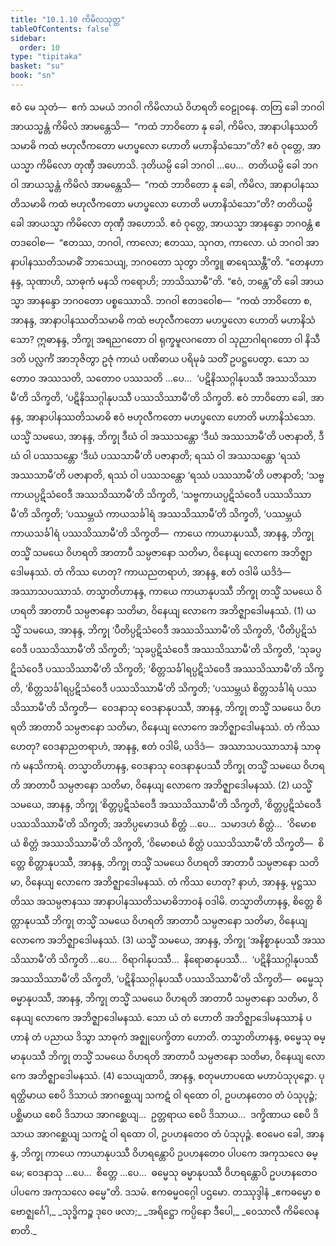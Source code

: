 ```yaml
---
title: "10.1.10 ကိမိလသုတ္တ"
tableOfContents: false
sidebar:
  order: 10
type: "tipitaka"
basket: "su"
book: "sn"
---
```



<DynamicBreadcrumb />

<Division number="986" book="sn" e="ch" v="18" p="429">

<Paragraph number="1703" book="sn">
ဧဝံ မေ သုတံ—  ဧကံ သမယံ ဘဂဝါ ကိမိလာယံ ဝိဟရတိ ဝေဠုဝနေ. တတြ ခေါ ဘဂဝါ အာယသ္မန္တံ ကိမိလံ အာမန္တေသိ—  “ကထံ ဘာဝိတော နု ခေါ, ကိမိလ, အာနာပါနဿတိသမာဓိ ကထံ ဗဟုလီကတော မဟပ္ဖလော ဟောတိ မဟာနိသံသော”တိ?
</Paragraph>

<Paragraph number="1704" book="sn">
ဧဝံ ဝုတ္တေ, အာယသ္မာ ကိမိလော တုဏှီ အဟောသိ. ဒုတိယမ္ပိ ခေါ ဘဂဝါ …ပေ…  တတိယမ္ပိ ခေါ ဘဂဝါ အာယသ္မန္တံ ကိမိလံ အာမန္တေသိ—  “ကထံ ဘာဝိတော နု ခေါ, ကိမိလ, အာနာပါနဿတိသမာဓိ ကထံ ဗဟုလီကတော မဟပ္ဖလော ဟောတိ မဟာနိသံသော”တိ? တတိယမ္ပိ ခေါ အာယသ္မာ ကိမိလော တုဏှီ အဟောသိ.
</Paragraph>

<Paragraph number="1705" book="sn">
ဧဝံ ဝုတ္တေ, အာယသ္မာ အာနန္ဒော ဘဂဝန္တံ ဧတဒဝေါစ—  “ဧတဿ, ဘဂဝါ, ကာလော; ဧတဿ, သုဂတ, ကာလော. ယံ ဘဂဝါ အာနာပါနဿတိသမာဓိံ ဘာသေယျ, ဘဂဝတော သုတွာ ဘိက္ခူ ဓာရေဿန္တီ”တိ.
</Paragraph>

<Paragraph number="1706" book="sn">
“တေနဟာနန္ဒ, သုဏာဟိ, သာဓုကံ မနသိ ကရောဟိ; ဘာသိဿာမီ”တိ. “ဧဝံ, ဘန္တေ”တိ ခေါ အာယသ္မာ အာနန္ဒော ဘဂဝတော ပစ္စဿောသိ. ဘဂဝါ ဧတဒဝေါစ—  “ကထံ ဘာဝိတော စ, အာနန္ဒ, အာနာပါနဿတိသမာဓိ ကထံ ဗဟုလီကတော မဟပ္ဖလော ဟောတိ မဟာနိသံသော? ဣဓာနန္ဒ, ဘိက္ခု အရညဂတော ဝါ ရုက္ခမူလဂတော ဝါ သုညာဂါရဂတော ဝါ နိသီဒတိ ပလ္လင်္ကံ အာဘုဇိတွာ ဥဇုံ ကာယံ ပဏိဓာယ ပရိမုခံ သတိံ ဥပဋ္ဌပေတွာ. သော သတောဝ အဿသတိ, သတောဝ ပဿသတိ …ပေ…  ‘ပဋိနိဿဂ္ဂါနုပဿီ အဿသိဿာမီ’တိ သိက္ခတိ, ‘ပဋိနိဿဂ္ဂါနုပဿီ ပဿသိဿာမီ’တိ သိက္ခတိ. ဧဝံ ဘာဝိတော ခေါ, အာနန္ဒ, အာနာပါနဿတိသမာဓိ ဧဝံ ဗဟုလီကတော မဟပ္ဖလော ဟောတိ မဟာနိသံသော.
</Paragraph>

<Paragraph number="1707" book="sn">
ယသ္မိံ သမယေ, အာနန္ဒ, ဘိက္ခု ဒီဃံ ဝါ အဿသန္တော ‘ဒီဃံ အဿသာမီ’တိ ပဇာနာတိ, ဒီဃံ ဝါ ပဿသန္တော ‘ဒီဃံ ပဿသာမီ’တိ ပဇာနာတိ; ရဿံ ဝါ အဿသန္တော ‘ရဿံ အဿသာမီ’တိ ပဇာနာတိ, ရဿံ ဝါ ပဿသန္တော ‘ရဿံ ပဿသာမီ’တိ ပဇာနာတိ; ‘သဗ္ဗကာယပ္ပဋိသံဝေဒီ အဿသိဿာမီ’တိ သိက္ခတိ, ‘သဗ္ဗကာယပ္ပဋိသံဝေဒီ ပဿသိဿာမီ’တိ သိက္ခတိ; ‘ပဿမ္ဘယံ ကာယသင်္ခါရံ အဿသိဿာမီ’တိ သိက္ခတိ, ‘ပဿမ္ဘယံ ကာယသင်္ခါရံ ပဿသိဿာမီ’တိ သိက္ခတိ—  ကာယေ ကာယာနုပဿီ, အာနန္ဒ, ဘိက္ခု တသ္မိံ သမယေ ဝိဟရတိ အာတာပီ သမ္ပဇာနော သတိမာ, ဝိနေယျ လောကေ အဘိဇ္ဈာဒေါမနဿံ. တံ ကိဿ ဟေတု? ကာယညတရာဟံ, အာနန္ဒ, ဧတံ ဝဒါမိ ယဒိဒံ—  အဿာသပဿာသံ. တသ္မာတိဟာနန္ဒ, ကာယေ ကာယာနုပဿီ ဘိက္ခု တသ္မိံ သမယေ ဝိဟရတိ အာတာပီ သမ္ပဇာနော သတိမာ, ဝိနေယျ လောကေ အဘိဇ္ဈာဒေါမနဿံ. (1)
</Paragraph>

<Paragraph number="1708" book="sn">
ယသ္မိံ သမယေ, အာနန္ဒ, ဘိက္ခု ‘ပီတိပ္ပဋိသံဝေဒီ အဿသိဿာမီ’တိ သိက္ခတိ, ‘ပီတိပ္ပဋိသံဝေဒီ ပဿသိဿာမီ’တိ သိက္ခတိ; ‘သုခပ္ပဋိသံဝေဒီ အဿသိဿာမီ’တိ သိက္ခတိ, ‘သုခပ္ပဋိသံဝေဒီ ပဿသိဿာမီ’တိ သိက္ခတိ; ‘စိတ္တသင်္ခါရပ္ပဋိသံဝေဒီ အဿသိဿာမီ’တိ သိက္ခတိ, ‘စိတ္တသင်္ခါရပ္ပဋိသံဝေဒီ ပဿသိဿာမီ’တိ သိက္ခတိ; ‘ပဿမ္ဘယံ စိတ္တသင်္ခါရံ ပဿသိဿာမီ’တိ သိက္ခတိ—  ဝေဒနာသု ဝေဒနာနုပဿီ, အာနန္ဒ, ဘိက္ခု တသ္မိံ သမယေ ဝိဟရတိ အာတာပီ သမ္ပဇာနော သတိမာ, ဝိနေယျ လောကေ အဘိဇ္ဈာဒေါမနဿံ. တံ ကိဿ ဟေတု? ဝေဒနာညတရာဟံ, အာနန္ဒ, ဧတံ ဝဒါမိ, ယဒိဒံ—  အဿာသပဿာသာနံ သာဓုကံ မနသိကာရံ. တသ္မာတိဟာနန္ဒ, ဝေဒနာသု ဝေဒနာနုပဿီ ဘိက္ခု တသ္မိံ သမယေ ဝိဟရတိ အာတာပီ သမ္ပဇာနော သတိမာ, ဝိနေယျ လောကေ အဘိဇ္ဈာဒေါမနဿံ. (2)
</Paragraph>

<Paragraph number="1709" book="sn">
ယသ္မိံ သမယေ, အာနန္ဒ, ဘိက္ခု ‘စိတ္တပ္ပဋိသံဝေဒီ အဿသိဿာမီ’တိ သိက္ခတိ, ‘စိတ္တပ္ပဋိသံဝေဒီ ပဿသိဿာမီ’တိ သိက္ခတိ; အဘိပ္ပမောဒယံ စိတ္တံ …ပေ…  သမာဒဟံ စိတ္တံ…  ‘ဝိမောစယံ စိတ္တံ အဿသိဿာမီ’တိ သိက္ခတိ, ‘ဝိမောစယံ စိတ္တံ ပဿသိဿာမီ’တိ သိက္ခတိ—  စိတ္တေ စိတ္တာနုပဿီ, အာနန္ဒ, ဘိက္ခု တသ္မိံ သမယေ ဝိဟရတိ အာတာပီ သမ္ပဇာနော သတိမာ, ဝိနေယျ လောကေ အဘိဇ္ဈာဒေါမနဿံ. တံ ကိဿ ဟေတု? နာဟံ, အာနန္ဒ, မုဋ္ဌဿတိဿ အသမ္ပဇာနဿ အာနာပါနဿတိသမာဓိဘာဝနံ ဝဒါမိ. တသ္မာတိဟာနန္ဒ, စိတ္တေ စိတ္တာနုပဿီ ဘိက္ခု တသ္မိံ သမယေ ဝိဟရတိ အာတာပီ သမ္ပဇာနော သတိမာ, ဝိနေယျ လောကေ အဘိဇ္ဈာဒေါမနဿံ. (3)
</Paragraph>

<Paragraph number="1710" book="sn">
ယသ္မိံ သမယေ, အာနန္ဒ, ဘိက္ခု ‘အနိစ္စာနုပဿီ အဿသိဿာမီ’တိ သိက္ခတိ …ပေ…  ဝိရာဂါနုပဿီ…  နိရောဓာနုပဿီ…  ‘ပဋိနိဿဂ္ဂါနုပဿီ အဿသိဿာမီ’တိ သိက္ခတိ, ‘ပဋိနိဿဂ္ဂါနုပဿီ ပဿသိဿာမီ’တိ သိက္ခတိ—  ဓမ္မေသု ဓမ္မာနုပဿီ, အာနန္ဒ, ဘိက္ခု တသ္မိံ သမယေ ဝိဟရတိ အာတာပီ သမ္ပဇာနော သတိမာ, ဝိနေယျ လောကေ အဘိဇ္ဈာဒေါမနဿံ. သော ယံ တံ ဟောတိ အဘိဇ္ဈာဒေါမနဿာနံ ပဟာနံ တံ ပညာယ ဒိသွာ သာဓုကံ အဇ္ဈုပေက္ခိတာ ဟောတိ. တသ္မာတိဟာနန္ဒ, ဓမ္မေသု ဓမ္မာနုပဿီ ဘိက္ခု တသ္မိံ သမယေ ဝိဟရတိ အာတာပီ သမ္ပဇာနော သတိမာ, ဝိနေယျ လောကေ အဘိဇ္ဈာဒေါမနဿံ. (4)
</Paragraph>

<Paragraph number="1711" book="sn">
သေယျထာပိ, အာနန္ဒ, စတုမဟာပထေ မဟာပံသုပုဉ္ဇော. ပုရတ္ထိမာယ စေပိ ဒိသာယံ အာဂစ္ဆေယျ သကဋံ ဝါ ရထော ဝါ, ဥပဟနတေဝ တံ ပံသုပုဉ္ဇံ; ပစ္ဆိမာယ စေပိ ဒိသာယ အာဂစ္ဆေယျ…  ဥတ္တရာယ စေပိ ဒိသာယ…  ဒက္ခိဏာယ စေပိ ဒိသာယ အာဂစ္ဆေယျ သကဋံ ဝါ ရထော ဝါ, ဥပဟနတေဝ တံ ပံသုပုဉ္ဇံ. ဧဝမေဝ ခေါ, အာနန္ဒ, ဘိက္ခု ကာယေ ကာယာနုပဿီ ဝိဟရန္တောပိ ဥပဟနတေဝ ပါပကေ အကုသလေ ဓမ္မေ; ဝေဒနာသု …ပေ…  စိတ္တေ …ပေ…  ဓမ္မေသု ဓမ္မာနုပဿီ ဝိဟရန္တောပိ ဥပဟနတေဝ ပါပကေ အကုသလေ ဓမ္မေ”တိ.

</Paragraph>
</Division>

<Paragraph number="1712" type="center" book="sn">
ဒသမံ.



</Paragraph>

<Paragraph number="1713" type="center" book="sn">
ဧကဓမ္မဝဂ္ဂေါ ပဌမော.



</Paragraph>

<Paragraph number="1714" type="center" book="sn">
တဿုဒ္ဒါနံ


</Paragraph>

<Paragraph number="1715" type="verses" book="sn">
_ဧကဓမ္မော စ ဗောဇ္ဈင်္ဂေါ,_  
_သုဒ္ဓိကဉ္စ ဒုဝေ ဖလာ;_  
_အရိဋ္ဌော ကပ္ပိနော ဒီပေါ,_  
_ဝေသာလီ ကိမိလေန စာတိ._
</Paragraph>